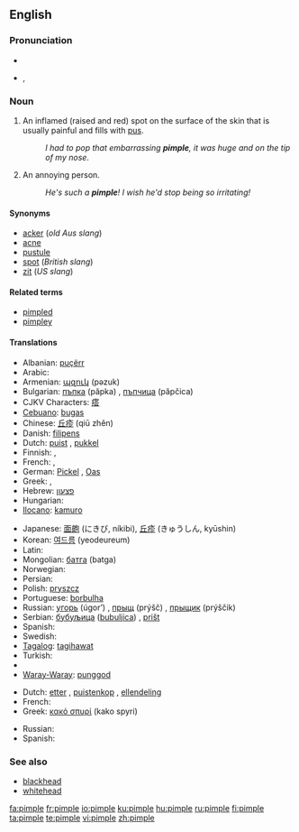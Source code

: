 ==English==

===Pronunciation===
* {{IPAchar|pĭm'p(ə)l}}
* {{IPA|/ˈpɪmp(ə)l/}}, {{SAMPA|/"pImp(@)l/}}
*: {{rhymes|ɪmpəl}}

===Noun===
{{wikipedia}}
{{en-noun}}

# An inflamed (raised and red) spot on the surface of the skin that is usually painful and fills with [[pus]].
#: ''I had to pop that embarrassing '''pimple''', it was huge and on the tip of my nose''.
# {{Slang}} An annoying person.
#: ''He's such a '''pimple'''! I wish he'd stop being so irritating!''

====Synonyms====
* [[acker]] (''old Aus slang'')
* [[acne]]
* [[pustule]]
* [[spot]] (''British slang'')
* [[zit]] (''US slang'')

====Related terms====
* [[pimpled]]
* [[pimpley]]

====Translations====
{{trans-top|inflamed spot on the surface of the skin}}
* Albanian: [[puçërr]]
* Arabic: {{t-|ar|بثرة|f|alt=بَثْرَة|tr=báθra|sc=Arab}}
* Armenian: [[պզուկ]] (pəzuk)
* Bulgarian: [[пъпка]] (păpka) {{f}}, [[пъпчица]] (păpčica) {{f}}
* CJKV Characters: [[瘩]]
* [[Cebuano]]: [[bugas]]
* Chinese: [[丘疹]] (qiū zhěn)
* Danish: [[filipens]]
* Dutch: [[puist]] {{f}}, [[pukkel]]
* Finnish: {{t-|fi|näppy}}, {{t+|fi|finni}}
* French: {{t+|fr|bouton|m}}, {{t+|fr|pustule|f}}
* German: [[Pickel]] {{m}}, [[Oas]] {{n}} {{italbrac|Bavaria}}
* Greek: {{t+|el|σπυρί|n|tr=spyri|sc=Grek}}, {{t+|el|σπυράκι|n|tr=spyráki|sc=Grek}}
* Hebrew: [[פצעון]]
* Hungarian: {{t+|hu|pattanás}}
* [[Ilocano]]: [[kamuro]]
{{trans-mid}}
* Japanese: [[面皰]] (にきび, níkibi), [[丘疹]] (きゅうしん, kyūshin)
* Korean: [[여드름]] (yeodeureum)
* Latin: {{t-|la|pustula|f}}
* Mongolian: [[батга]] (batga)
* Norwegian: {{t+|no|kvise|c}}
* Persian: {{t+|fa|جوش|sc=fa-Arab|xs=Persian}}
* Polish: [[pryszcz]] {{m}}
* Portuguese: [[borbulha]] {{f}}
* Russian: [[угорь]] (úgor’) {{m}}, [[прыщ]] (prýšč) {{m}}, [[прыщик]] (prýščik) {{m}}
* Serbian: [[бубуљица]] ([[bubuljica]]) {{f}}, [[prišt]] {{m}}
* Spanish: {{t-|es|espinilla|f}}
* Swedish: {{t+|sv|finne|c}}
* [[Tagalog]]: [[tagihawat]]
* Turkish: {{t+|tr|sivilce}}
* {{trreq|Vietnamese}}
* [[Waray-Waray]]: [[punggod]]
{{trans-bottom}}

{{trans-top|annoying person}}
* Dutch: [[etter]] {{m}}, [[puistenkop]] {{m}}, [[ellendeling]] {{m}}
* French: {{t+|fr|casse-couilles|m}}
* Greek: [[κακό σπυρί]] (kako spyri) {{n}}
{{trans-mid}}
* Russian: {{t+|ru|негодяй|m|tr=negodjáj|sc=Cyrl}}
* Spanish: {{t+|es|pendejo|m}}
{{trans-bottom}}

===See also===
* [[blackhead]]
* [[whitehead]]

[[fa:pimple]]
[[fr:pimple]]
[[io:pimple]]
[[ku:pimple]]
[[hu:pimple]]
[[ru:pimple]]
[[fi:pimple]]
[[ta:pimple]]
[[te:pimple]]
[[vi:pimple]]
[[zh:pimple]]